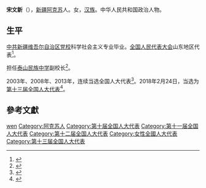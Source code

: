 {{otheruse|宋文新}}
'''宋文新'''（{{bd|1966年|11月|}}），[[新疆|新疆]][[阿克苏|阿克苏]]人。女，[[汉族|汉族]]。中华人民共和国政治人物。

== 生平 ==
[[中共新疆维吾尔自治区党校|中共新疆维吾尔自治区党校]]科学社会主义专业毕业。[[全国人民代表大会|全国人民代表大会]]山东地区代表<ref>{{cite web|author=新华网|title=第十一届全国人大代表|url=http://news.xinhuanet.com/ziliao/2008-03/03/content_7708230.htm?node=36628|publisher=新华网|accessdate=2014-01-07|archive-date=2014-01-10|archive-url=https://web.archive.org/web/20140110211415/http://news.xinhuanet.com/ziliao/2008-03/03/content_7708230.htm?node=36628|dead-url=no}}</ref>。

担任[[泰山民族中学|泰山民族中学]]副校长<ref>{{cite news|title=宋文新：不吝啬微笑|url=http://newspaper.jcrb.com/html/2012-11/19/content_113700.htm|accessdate=2014-04-24|newspaper=检察日报|archive-url=https://web.archive.org/web/20140424131445/http://newspaper.jcrb.com/html/2012-11/19/content_113700.htm|archive-date=2014-04-24|dead-url=yes}}</ref>。

2003年、2008年、2013年，连续当选全国人大代表<ref>{{cite news|title=全国人大代表信息-宋文新|url=http://210.82.31.1:8084/delegate/viewDelegate.action?dbid=111293|accessdate=2013-04-05|newspaper=全国人大网|archive-url=https://web.archive.org/web/20140424093649/http://www.npc.gov.cn/delegate/viewDelegate.action?dbid=111293|archive-date=2014-04-24|dead-url=yes}}</ref>。2018年2月24日，当选为[[第十三届全国人大代表|第十三届全国人大代表]]<ref>{{Cite web|title=（受权发布）中华人民共和国第十三届全国人民代表大会代表名单-中新网|url=http://www.chinanews.com/gn/2018/02-25/8453959.shtml|accessdate=2021-02-19|work=[[中国新闻网|中国新闻网]]|archive-date=2018-02-27|archive-url=https://web.archive.org/web/20180227031724/http://www.chinanews.com/gn/2018/02-25/8453959.shtml|dead-url=no}}</ref>。

==參考文獻==
{{reflist}}

{{DEFAULTSORT:song wenxin}}
[[Category:宋姓|wen]]
[[Category:阿克苏人|Category:阿克苏人]]
[[Category:第十届全国人大代表|Category:第十届全国人大代表]]
[[Category:第十一届全国人大代表|Category:第十一届全国人大代表]]
[[Category:第十二届全国人大代表|Category:第十二届全国人大代表]]
[[Category:女性全國人大代表|Category:女性全國人大代表]]
[[Category:第十三届全国人大代表|Category:第十三届全国人大代表]]
{{china-poli-bio-stub}}